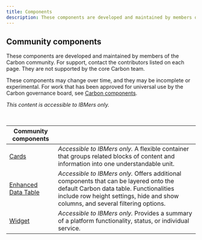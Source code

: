 ```yaml
---
title: Components
description: These components are developed and maintained by members of the Carbon community.
---
```


## Community components

These components are developed and maintained by members of the Carbon community. For support, contact the contributors listed on each page. They are not supported by the core Carbon team.

These components may change over time, and they may be incomplete or experimental. For work that has been approved for universal use by the Carbon governance board, see [Carbon components](/components/overview).

_This content is accessible to IBMers only._

<br />

| Community components                                                           |                                                                                                                                       |
| ------------------------------------------------------------------------------ | ------------------------------------------------------------------------------------------------------------------------------------- |
| [Cards](https://pages.github.ibm.com/cdai-design/pal/components/card/usage)    | _Accessible to IBMers only._ A flexible container that groups related blocks of content and information into one understandable unit. |
| [Enhanced Data Table](https://pages.github.ibm.com/ibmcloud/pal/components/enhanced-data-table/code) | _Accessible to IBMers only._ Offers additional components that can be layered onto the default Carbon data table. Functionalities include row height settings, hide and show columns, and several filtering options.                           |
| [Widget](https://pages.github.ibm.com/cdai-design/pal/components/widget/usage) | _Accessible to IBMers only._ Provides a summary of a platform functionality, status, or individual service.                           |
